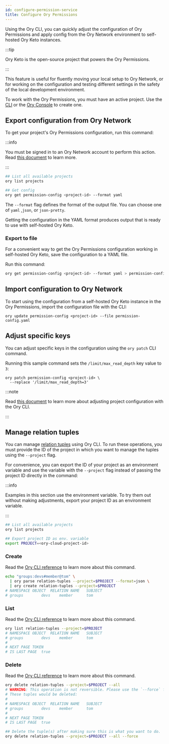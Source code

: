 ```yaml
---
id: configure-permission-service
title: Configure Ory Permissions
---
```


Using the Ory CLI, you can quickly adjust the configuration of Ory Permissions and apply config from the Ory Network environment
to self-hosted Ory Keto instances.

:::tip

Ory Keto is the open-source project that powers the Ory Permissions.

:::

This feature is useful for fluently moving your local setup to Ory Network, or for working on the configuration and testing
different settings in the safety of the local development environment.

To work with the Ory Permissions, you must have an active project. Use the [CLI](./config-with-cli#create-ory-cloud-project) or
the [Ory Console](https://console.ory.sh/) to create one.

## Export configuration from Ory Network

To get your project's Ory Permissions configuration, run this command:

:::info

You must be signed in to an Ory Network account to perform this action. Read
[this document](./cli-basics#use-cli-with-existing-cloud-account) to learn more.

:::

```bash
## List all available projects
ory list projects

## Get config
ory get permission-config <project-id> --format yaml
```

The `--format` flag defines the format of the output file. You can choose one of `yaml` ,`json`, or `json-pretty`.

Getting the configuration in the YAML format produces output that is ready to use with self-hosted Ory Keto.

### Export to file

For a convenient way to get the Ory Permissions configuration working in self-hosted Ory Keto, save the configuration to a YAML
file.

Run this command:

```bash
ory get permission-config <project-id> --format yaml > permission-config.yaml
```

## Import configuration to Ory Network

To start using the configuration from a self-hosted Ory Keto instance in the Ory Permissions, import the configuration file with
the CLI:

```shell
ory update permission-config <project-id> --file permission-config.yaml
```

## Adjust specific keys

You can adjust specific keys in the configuration using the `ory patch` CLI command.

Running this sample command sets the `/limit/max_read_depth` key value to `3`:

```shell
ory patch permission-config <project-id> \
  --replace '/limit/max_read_depth=3'
```

:::note

Read [this document](./config-with-cli) to learn more about adjusting project configuration with the Ory CLI.

:::

## Manage relation tuples

You can manage [relation tuples](../../keto/concepts/relation-tuples) using Ory CLI. To run these operations, you must provide the
ID of the project in which you want to manage the tuples using the `--project` flag.

For convenience, you can export the ID of your project as an environment variable and use the variable with the `--project` flag
instead of passing the project ID directly in the command:

:::info

Examples in this section use the environment variable. To try them out without making adjustments, export your project ID as an
environment variable.

:::

```bash
## List all available projects
ory list projects

## Export project ID as env. variable
export PROJECT=<ory-cloud-project-id>
```

### Create

Read the [Ory CLI reference](../../cli/ory-create-relation-tuples) to learn more about this command.

```bash
echo "groups:devs#member@tom" \
  | ory parse relation-tuples --project=$PROJECT --format=json \
  | ory create relation-tuples --project=$PROJECT
# NAMESPACE	OBJECT	RELATION NAME	SUBJECT
# groups		devs	member		tom
```

### List

Read the [Ory CLI reference](../../cli/ory-list-relation-tuples) to learn more about this command.

```bash
ory list relation-tuples --project=$PROJECT
# NAMESPACE	OBJECT	RELATION NAME	SUBJECT
# groups		devs	member		tom
#
# NEXT PAGE TOKEN
# IS LAST PAGE	true
```

### Delete

Read the [Ory CLI reference](../../cli/ory-delete-relation-tuples) to learn more about this command.

```bash
ory delete relation-tuples --project=$PROJECT --all
# WARNING: This operation is not reversible. Please use the `--force` flag to proceed.
# These tuples would be deleted:
#
# NAMESPACE	OBJECT	RELATION NAME	SUBJECT
# groups		devs	member		tom
#
# NEXT PAGE TOKEN
# IS LAST PAGE	true

## Delete the tuple(s) after making sure this is what you want to do.
ory delete relation-tuples --project=$PROJECT --all --force
```
